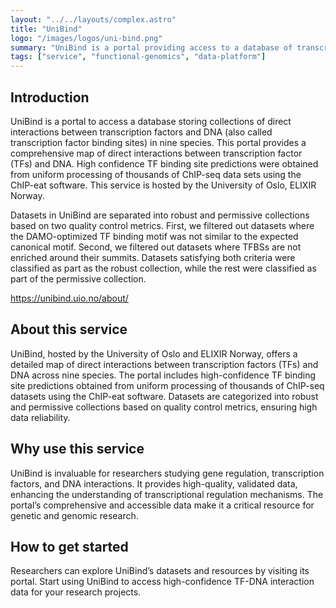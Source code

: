 ```yaml
---
layout: "../../layouts/complex.astro"
title: "UniBind"
logo: "/images/logos/uni-bind.png"
summary: "UniBind is a portal providing access to a database of transcription factor-DNA interactions, aiding research in gene regulation and transcription."
tags: ["service", "functional-genomics", "data-platform"]
---
```


## Introduction

UniBind is a portal to access a database storing collections of direct interactions between transcription factors and DNA (also called transcription factor binding sites) in nine species. This portal provides a comprehensive map of direct interactions between transcription factor (TFs) and DNA. High confidence TF binding site predictions were obtained from uniform processing of thousands of ChIP-seq data sets using the ChIP-eat software. This service is hosted by the University of Oslo, ELIXIR Norway.

Datasets in UniBind are separated into robust and permissive collections based on two quality control metrics. First, we filtered out datasets where the DAMO-optimized TF binding motif was not similar to the expected canonical motif. Second, we filtered out datasets where TFBSs are not enriched around their summits. Datasets satisfying both criteria were classified as part as the robust collection, while the rest were classified as part of the permissive collection.

https://unibind.uio.no/about/

## About this service

UniBind, hosted by the University of Oslo and ELIXIR Norway, offers a detailed map of direct interactions between transcription factors (TFs) and DNA across nine species. The portal includes high-confidence TF binding site predictions obtained from uniform processing of thousands of ChIP-seq datasets using the ChIP-eat software. Datasets are categorized into robust and permissive collections based on quality control metrics, ensuring high data reliability.

## Why use this service

UniBind is invaluable for researchers studying gene regulation, transcription factors, and DNA interactions. It provides high-quality, validated data, enhancing the understanding of transcriptional regulation mechanisms. The portal’s comprehensive and accessible data make it a critical resource for genetic and genomic research.

## How to get started

Researchers can explore UniBind’s datasets and resources by visiting its portal. Start using UniBind to access high-confidence TF-DNA interaction data for your research projects.
